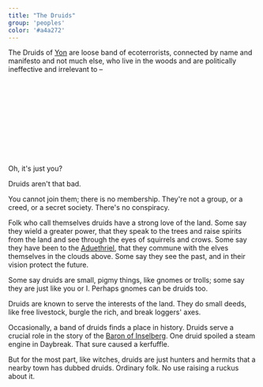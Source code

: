 ```yaml
---
title: "The Druids"
group: 'peoples'
color: '#a4a272'
---
```


The Druids of [Yon]() are loose band of ecoterrorists, connected by name and manifesto and not much else, who live in the woods and are politically ineffective and irrelevant to &ndash;

\
\
\
\
\
\
\
\
\
\
Oh, it's just you?

Druids aren't that bad.

You cannot join them; there is no membership. They're not a group, or a creed, or a secret society. There's no conspiracy.

Folk who call themselves druids have a strong love of the land. Some say they wield a greater power, that they speak to the trees and raise spirits from the land and see through the eyes of squirrels and crows. Some say they have been to the [Aduethriel](), that they commune with the elves themselves in the clouds above. Some say they see the past, and in their vision protect the future.

Some say druids are small, pigmy things, like gnomes or trolls; some say they are just like you or I. Perhaps gnomes can be druids too.

Druids are known to serve the interests of the land. They do small deeds, like free livestock, burgle the rich, and break loggers' axes.

Occasionally, a band of druids finds a place in history. Druids serve a crucial role in the story of the [Baron of Inselberg](baronsfleet). One druid spoiled a steam engine in Daybreak. That sure caused a kerfuffle.

But for the most part, like witches, druids are just hunters and hermits that a nearby town has dubbed druids. Ordinary folk. No use raising a ruckus about it.